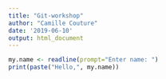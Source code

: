 ```yaml
---
title: "Git-workshop"
author: "Camille Couture"
date: '2019-06-10'
output: html_document
---
```


```r
my.name <- readline(prompt="Enter name: ")
print(paste("Hello,", my.name))
```


